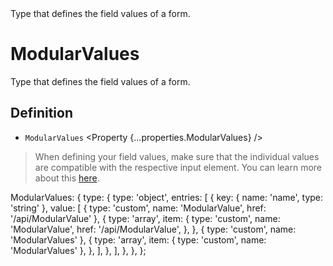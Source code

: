 
<Title>ModularValues</Title>
<Description>Type that defines the field values of a form.</Description>

# ModularValues

Type that defines the field values of a form.

## Definition

- `ModularValues` <Property {...properties.ModularValues} />

> When defining your field values, make sure that the individual values are compatible with the respective input element. You can learn more about this <A href="/guides/special-inputs">here</A>.

  ModularValues: {
    type: {
      type: 'object',
      entries: [
        {
          key: { name: 'name', type: 'string' },
          value: [
            { type: 'custom', name: 'ModularValue', href: '/api/ModularValue' },
            {
              type: 'array',
              item: {
                type: 'custom',
                name: 'ModularValue',
                href: '/api/ModularValue',
              },
            },
            { type: 'custom', name: 'ModularValues' },
            {
              type: 'array',
              item: { type: 'custom', name: 'ModularValues' },
            },
          ],
        },
      ],
    },
  },
};
